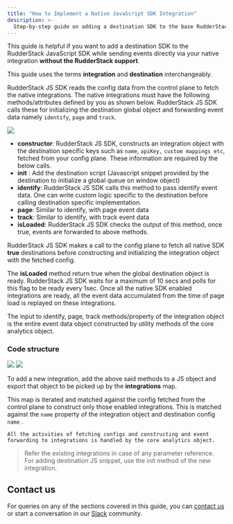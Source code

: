 ```yaml
---
title: "How to Implement a Native JavaScript SDK Integration"
description: >-
  Step-by-step guide on adding a destination SDK to the base RudderStack Javascript SDK for sending events directly through the native integration.
---
```


This guide is helpful if you want to add a destination SDK to the <Link to="/sources/sdks/rudderstack-javascript-sdk/">RudderStack JavaScript SDK</Link> while sending events directly via your native integration **without the RudderStack support**.

<div class="infoBlock">
This guide uses the terms <strong>integration</strong> and <strong>destination</strong> interchangeably.
</div>

RudderStack JS SDK reads the config data from the control plane to fetch the native integrations. The native integrations must have the following methods/attributes defined by you as shown below. RudderStack JS SDK calls these for initializing the destination global object and forwarding event data namely `identify`, `page` and `track`.

<img src="../../../assets/screenshot-2019-12-10-at-7.57.43-pm.png" />

- **constructor**: RudderStack JS SDK, constructs an integration object with the destination specific keys such as `name`, `apiKey,` `custom mappings etc`, fetched from your config plane. These information are required by the below calls.
- **init** : Add the destination script \(Javascript snippet provided by the destination to initialize a global queue on window object\)
- **identify**: RudderStack JS SDK calls this method to pass identify event data. One can write custom logic specific to the destination before calling destination specific implementation.
- **page**: Similar to identify, with page event data
- **track**: Similar to identify, with track event data
- **isLoaded**: RudderStack JS SDK checks the output of this method, once true, events are forwarded to above methods.

<div class="infoBlock">
RudderStack JS SDK makes a call to the config plane to fetch all native SDK <strong>true</strong> destinations before constructing and initializing the integration object with the fetched config.

The <strong>isLoaded</strong> method return true when the global destination object is ready. RudderStack JS SDK waits for a maximum of 10 secs and polls for this flag to be ready every 1sec. Once all the native SDK enabled integrations are ready, all the event data accumulated from the time of page load is replayed on these integrations.
</div>

<div class="infoBlock">
The input to identify, page, track methods/property of the integration object is the entire event data object constructed by utility methods of the core analytics object.
</div>

### Code structure

<img src="../../../assets/screenshot-2019-12-10-at-7.21.35-pm.png" />

<img src="../../../assets/screenshot-2019-12-10-at-7.22.25-pm.png" />

To add a new integration, add the above said methods to a JS object and export that object to be picked up by the **integrations** map.

This map is iterated and matched against the config fetched from the control plane to construct only those enabled integrations. This is matched against the `name` property of the integration object and destination config `name` .

`All the activities of fetching configs and constructing and event forwarding to integrations is handled by the core analytics object.`

> Refer the existing integrations in case of any parameter reference.  
> For adding destination JS snippet, use the init method of the new integration.

## Contact us

For queries on any of the sections covered in this guide, you can [contact us](mailto:%20docs@rudderstack.com) or start a conversation in our [Slack](https://rudderstack.com/join-rudderstack-slack-community) community.